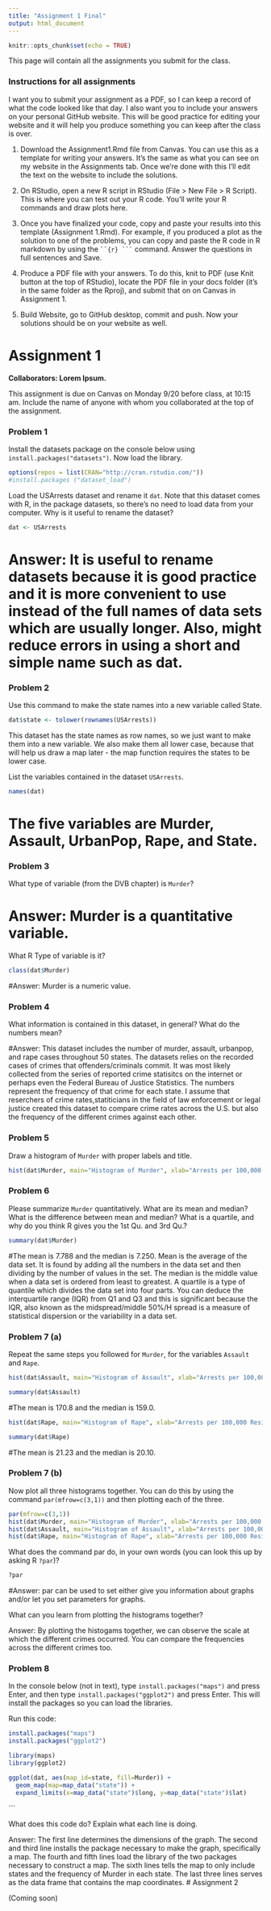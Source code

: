 ```yaml
---
title: "Assignment 1 Final"
output: html_document
---
```

```r
knitr::opts_chunk$set(echo = TRUE)
```
This page will contain all the assignments you submit for the class.


### Instructions for all assignments

I want you to submit your assignment as a PDF, so I can keep a record of what the code looked like that day. I also want you to include your answers on your personal GitHub website. This will be good practice for editing your website and it will help you produce something you can keep after the class is over.

1. Download the Assignment1.Rmd file from Canvas. You can use this as a template for writing your answers. It's the same as what you can see on my website in the Assignments tab. Once we're done with this I'll edit the text on the website to include the solutions.

2. On RStudio, open a new R script in RStudio (File > New File > R Script). This is where you can test out your R code. You'll write your R commands and draw plots here.

3. Once you have finalized your code, copy and paste your results into this template (Assignment 1.Rmd). For example, if you produced a plot as the solution to one of the problems, you can copy and paste the R code in R markdown by using the ` ``{r} ``` ` command. Answer the questions in full sentences and Save.

4. Produce a PDF file with your answers. To do this, knit to PDF (use Knit button at the top of RStudio), locate the PDF file in your docs folder (it's in the same folder as the Rproj), and submit that on on Canvas in Assignment 1.

5. Build Website, go to GitHub desktop, commit and push. Now your solutions should be on your website as well.




# Assignment 1

**Collaborators: Lorem Ipsum. **

This assignment is due on Canvas on Monday 9/20 before class, at 10:15 am. Include the name of anyone with whom you collaborated at the top of the assignment.

### Problem 1 

Install the datasets package on the console below using `install.packages("datasets")`. Now load the library.

```r
options(repos = list(CRAN="http://cran.rstudio.com/"))
#install.packages ("dataset_load")
```

Load the USArrests dataset and rename it `dat`. Note that this dataset comes with R, in the package datasets, so there's no need to load data from your computer. Why is it useful to rename the dataset?

```r
dat <- USArrests
```

# Answer: It is useful to rename datasets because it is good practice and it is more convenient to use instead of the full names of data sets which are usually longer. Also, might reduce errors in using a short and simple name such as dat. 


### Problem 2

Use this command to make the state names into a new variable called State. 

```r
dat$state <- tolower(rownames(USArrests))
```

This dataset has the state names as row names, so we just want to make them into a new variable. We also make them all lower case, because that will help us draw a map later - the map function requires the states to be lower case.


List the variables contained in the dataset `USArrests`.

```r
names(dat)
```
# The five variables are Murder, Assault, UrbanPop, Rape, and State.

### Problem 3 

What type of variable (from the DVB chapter) is `Murder`? 

# Answer: Murder is a quantitative variable.

What R Type of variable is it?

```r
class(dat$Murder)
```
#Answer: Murder is a numeric value. 

### Problem 4

What information is contained in this dataset, in general? What do the numbers mean? 

#Answer: This dataset includes the number of murder, assault, urbanpop, and rape cases throughout 50 states. The datasets relies on the recorded cases of crimes that offenders/criminals commit. It was most likely collected from the series of reported crime statisitcs on the internet or perhaps even the Federal Bureau of Justice Statistics. The numbers represent the frequency of that crime for each state. I assume that reserchers of crime rates,statiticians in the field of law enforcement or legal justice created this dataset to compare crime rates across the U.S. but also the frequency of the different crimes against each other.

### Problem 5

Draw a histogram of `Murder` with proper labels and title.

```r
hist(dat$Murder, main="Histogram of Murder", xlab="Arrests per 100,000 Residents", ylab="Frequency")
```

### Problem 6

Please summarize `Murder` quantitatively. What are its mean and median? What is the difference between mean and median? What is a quartile, and why do you think R gives you the 1st Qu. and 3rd Qu.?

```r
summary(dat$Murder)
```
#The mean is 7.788 and the median is 7.250. Mean is the average of the data set. It is found by adding all the numbers in the data set and then dividing by the number of values in the set. The median is the middle value when a data set is ordered from least to greatest. A quartile is a type of quantile which divides the data set into four parts. You can deduce the interquartile range (IQR) from Q1 and Q3 and this is significant because the IQR, also known as the midspread/middle 50%/H spread is a measure of statistical dispersion or the variability in a data set. 

### Problem 7 (a)

Repeat the same steps you followed for `Murder`, for the variables `Assault` and `Rape`. 

```r
hist(dat$Assault, main="Histogram of Assault", xlab="Arrests per 100,000 Residents", ylab="Frequency")
```
```r
summary(dat$Assault)
```
#The mean is 170.8 and the median is 159.0. 

```r
hist(dat$Rape, main="Histogram of Rape", xlab="Arrests per 100,000 Residents", ylab="Frequency")
```
```r
summary(dat$Rape)
```
#The mean is 21.23 and the median is 20.10. 

### Problem 7 (b)

Now plot all three histograms together. You can do this by using the command `par(mfrow=c(3,1))` and then plotting each of the three. 

```r
par(mfrow=c(3,1))
hist(dat$Murder, main="Histogram of Murder", xlab="Arrests per 100,000 Residents", ylab="Frequency")
hist(dat$Assault, main="Histogram of Assault", xlab="Arrests per 100,000 Residents", ylab="Frequency")
hist(dat$Rape, main="Histogram of Rape", xlab="Arrests per 100,000 Residents", ylab="Frequency")
```

What does the command par do, in your own words (you can look this up by asking R `?par`)?

```r
?par
```

#Answer: par can be used to set either give you information about graphs and/or let you set parameters for graphs. 

What can you learn from plotting the histograms together?

Answer: By plotting the histogams together, we can observe the scale at which the different crimes occurred. You can compare the frequencies across the different crimes too.

### Problem 8

In the console below (not in text), type `install.packages("maps")` and press Enter, and then type `install.packages("ggplot2")` and press Enter. This will install the packages so you can load the libraries.

Run this code:

```r
install.packages("maps")
install.packages("ggplot2")

library(maps)
library(ggplot2) 

ggplot(dat, aes(map_id=state, fill=Murder)) + 
  geom_map(map=map_data("state")) + 
  expand_limits(x=map_data("state")$long, y=map_data("state")$lat)
```
```

What does this code do? Explain what each line is doing.

Answer: The first line determines the dimensions of the graph. The second and third line installs the package necessary to make the graph, specifically a map. The fourth and fifth lines load the library of the two packages necessary to construct a map. The sixth lines tells the map to only include states and the frequency of Murder in each state. The last three lines serves as the data frame that contains the map coordinates. 
# Assignment 2 

(Coming soon)




